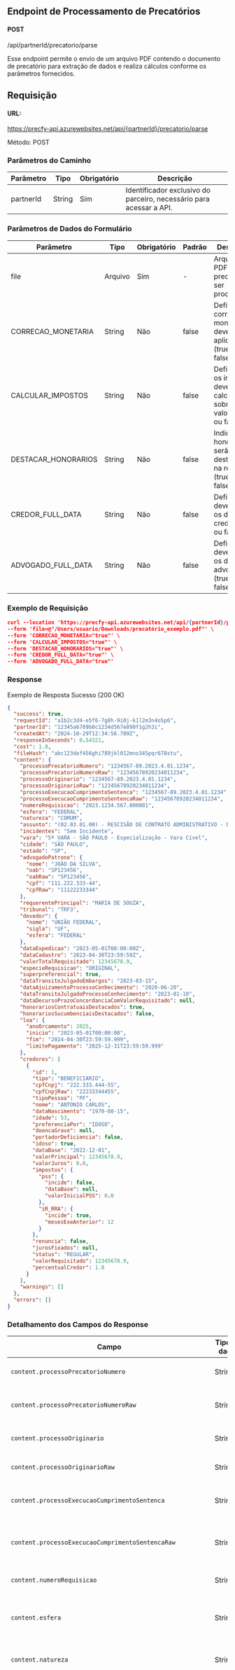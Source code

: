 ## Endpoint de Processamento de Precatórios

#### POST
/api/partnerId/precatorio/parse

Esse endpoint permite o envio de um arquivo PDF contendo o documento de precatório para extração de dados e realiza cálculos conforme os parâmetros fornecidos.

## Requisição

#### URL:
https://precfy-api.azurewebsites.net/api/{partnerId}/precatorio/parse

Método: POST

### Parâmetros do Caminho

| Parâmetro | Tipo    | Obrigatório | Descrição |
| --------- | -------- | ----------- | --------- |
| partnerId	| String   | Sim         | Identificador exclusivo do parceiro, necessário para acessar a API. |

### Parâmetros de Dados do Formulário

| Parâmetro | Tipo    | Obrigatório | Padrão | Descrição |
| --------- | ------- | ----------- | ------ | --------- |
| file | Arquivo | Sim | - | Arquivo PDF do precatório a ser processado. |
| CORRECAO_MONETARIA | String | Não | false | Define se a correção monetária deve ser aplicada (true ou false). |
| CALCULAR_IMPOSTOS | String | Não | false | Define se os impostos devem ser calculados sobre o valor (true ou false). |
| DESTACAR_HONORARIOS | String | Não | false | Indica se os honorários serão destacados na resposta (true ou false). |
| CREDOR_FULL_DATA	 | String | Não | false | Define se deve buscar os dados do credor (true ou false). |
| ADVOGADO_FULL_DATA | String | Não | false | Define se deve buscar os dados do advogado (true ou false). |

### Exemplo de Requisição

```json
curl --location 'https://precfy-api.azurewebsites.net/api/{partnerId}/precatorio/parse' \
--form 'file=@"/Users/usuario/Downloads/precatório_exemplo.pdf"' \
--form 'CORRECAO_MONETARIA="true"' \
--form 'CALCULAR_IMPOSTOS="true"' \
--form 'DESTACAR_HONORARIOS="true"' \
--form 'CREDOR_FULL_DATA="true"' \
--form 'ADVOGADO_FULL_DATA="true"'
```

### Response

Exemplo de Resposta Sucesso (200 OK)

```json
{
  "success": true,
  "requestId": "a1b2c3d4-e5f6-7g8h-9i0j-k1l2m3n4o5p6",
  "partnerId": "12345a6789b0c1234d567e890f1g2h3i",
  "createdAt": "2024-10-29T12:34:56.789Z",
  "responseInSeconds": 0.54321,
  "cost": 1.0,
  "fileHash": "abc123def456ghi789jkl012mno345pqr678stu",
  "content": {
    "processoPrecatorioNumero": "1234567-89.2023.4.01.1234",
    "processoPrecatorioNumeroRaw": "12345678920234011234",
    "processoOriginario": "1234567-89.2023.4.01.1234",
    "processoOriginarioRaw": "12345678920234011234",
    "processoExecucaoCumprimentoSentenca": "1234567-89.2023.4.01.1234",
    "processoExecucaoCumprimentoSentencaRaw": "12345678920234011234",
    "numeroRequisicao": "2023.1234.567.000001",
    "esfera": "FEDERAL",
    "natureza": "COMUM",
    "assunto": "(02.03.01.00) - RESCISÃO DE CONTRATO ADMINISTRATIVO - DIREITO ADMINISTRATIVO",
    "incidentes": "Sem Incidente",
    "vara": "5ª VARA - SÃO PAULO - Especialização - Vara Cível",
    "cidade": "SÃO PAULO",
    "estado": "SP",
    "advogadoPatrono": {
      "nome": "JOÃO DA SILVA",
      "oab": "SP123456",
      "oabRaw": "SP123456",
      "cpf": "111.222.333-44",
      "cpfRaw": "11122233344"
    },
    "requerentePrincipal": "MARIA DE SOUZA",
    "tribunal": "TRF3",
    "devedor": {
      "nome": "UNIÃO FEDERAL",
      "sigla": "UF",
      "esfera": "FEDERAL"
    },
    "dataExpedicao": "2023-05-01T08:00:00Z",
    "dataCadastro": "2023-04-30T23:59:59Z",
    "valorTotalRequisitado": 12345678.9,
    "especieRequisicao": "ORIGINAL",
    "superpreferencial": true,
    "dataTransitoJulgadoEmbargos": "2023-03-15",
    "dataAjuizamentoProcessoConhecimento": "2020-06-20",
    "dataTransitoJulgadoProcessoConhecimento": "2023-01-10",
    "dataDecursoPrazoConcordanciaComValorRequisitado": null,
    "honorariosContratuaisDestacados": true,
    "honorariosSucumbenciaisDestacados": false,
    "loa": {
      "anoOrcamento": 2025,
      "inicio": "2023-05-01T00:00:00",
      "fim": "2024-04-30T23:59:59.999",
      "limitePagamento": "2025-12-31T23:59:59.999"
    },
    "credores": [
      {
        "id": 1,
        "tipo": "BENEFICIARIO",
        "cpfCnpj": "222.333.444-55",
        "cpfCnpjRaw": "22233344455",
        "tipoPessoa": "PF",
        "nome": "ANTONIO CARLOS",
        "dataNascimento": "1970-08-15",
        "idade": 53,
        "preferenciaPor": "IDOSO",
        "doencaGrave": null,
        "portadorDeficiencia": false,
        "idoso": true,
        "dataBase": "2022-12-01",
        "valorPrincipal": 12345678.9,
        "valorJuros": 0.0,
        "impostos": {
          "pss": {
            "incide": false,
            "dataBase": null,
            "valorInicialPSS": 0.0
          },
          "iR_RRA": {
            "incide": true,
            "mesesExeAnterior": 12
          }
        },
        "renuncia": false,
        "jurosFixados": null,
        "status": "REGULAR",
        "valorRequisitado": 12345678.9,
        "percentualCredor": 1.0
      }
    ],
    "warnings": []
  },
  "errors": []
}
```

### Detalhamento dos Campos do Response

| Campo                                      | Tipo de dado.              | Descrição                                                 |
|--------------------------------------------|----------------------------|-----------------------------------------------------------|
| `content.processoPrecatorioNumero`                 | String                     | Número do processo do precatório no formato padronizado.  |
| `content.processoPrecatorioNumeroRaw`              | String                     | Número do processo do precatório sem formatação, contendo apenas dígitos.  |
| `content.processoOriginario`                       | String                     | Número do processo originário do caso, formatado.  |
| `content.processoOriginarioRaw`                    | String                     | Número do processo originário sem formatação.   |
| `content.processoExecucaoCumprimentoSentenca`      | String                     | Número do processo de execução ou cumprimento de sentença, formatado.    |
| `content.processoExecucaoCumprimentoSentencaRaw`   | String                     | Número do processo de execução ou cumprimento de sentença sem formatação.    |
| `content.numeroRequisicao`                         | String                     | Número da requisição do precatório no tribunal.   |
| `content.esfera`                                   | String                     | Esfera judicial em que o processo se encontra, como "FEDERAL", "ESTADUAL" ou "MUNICIPAL".  |
| `content.natureza`                                  | String                     | Natureza do processo, como "COMUM", "ALIMENTAR" ou "COMUM_TRIBUTARIO".  |
| `content.assunto`                                  | String                     | Assunto principal do caso, que pode incluir uma breve descrição, como por exemplo "DESAPROPRIAÇÃO POR INTERESSE SOCIAL PARA REFORMA AGRÁRIA"; "040104 - Aposentadoria Especial (Art. 57/8)". |
| `content.incidentes`                               | String                     | Detalhes sobre incidentes processuais, se houver, ou "Sem Incidente" se não aplicável.  |
| `content.vara`                                     | String                     | Vara judicial responsável pelo caso, incluindo especialização, se aplicável.  |
| `content.cidade`                                   | String                     | Cidade em que o processo foi registrado ou está sendo julgado.   |
| `content.estado`                                   | String                     | Estado da federação onde o processo está sendo conduzido. |
| `content.advogadoPatrono.nome`                     | String                     | Nome do advogado principal que representa o caso.         |
| `content.advogadoPatrono.oab`                      | String                     | OAB do advogado principal que representa o caso.          |
| `content.advogadoPatrono.oabRaw`                   | String                     | OAB sem formatação do advogado principal que representa o caso.  |
| `content.advogadoPatrono.cpf`                      | String                     | CPF do advogado principal que representa o caso.       |
| `content.advogadoPatrono.cpfRaw`                   | String                     | CPF sem formatação do advogado principal que representa o caso.       |
| `content.requerentePrincipal`                      | String                     | Nome do requerente principal do processo.   |
| `content.tribunal`                                 | String                     | Tribunal responsável pelo julgamento ou homologação do precatório, como "TRF1", "TRF2", "TRF3", "TRF4", "TRF5", "TRF6", "TJSP".  |
| `content.devedor.nome`                             | String                     | Nome do devedor do processo.   |
| `content.devedor.sigla`                            | String                     | Sigla do devedor do processo.   |
| `content.devedor.esfera`                           | String                     | Esfera judicial do devedor do processo (ex: "FEDERAL").   |
| `content.dataExpedicao`                            | Data (String)              | Data e hora de expedição do precatório no formato ISO 8601. |
| `content.dataCadastro`                             | Data (String)              | Data e hora de cadastro do precatório no sistema, em formato ISO 8601. |
| `content.valorTotalRequisitado`                    | Número (Float)             | Valor total requisitado no precatório.  |
| `content.especieRequisicao`                        | String                     | Espécie de requisição, como "ORIGINAL" ou "SUPLEMENTAR". |
| `content.superpreferencial`                        | Boolean                    | Indica se o precatório é superpreferencial (`true`) ou não (`false`).    |
| `content.dataTransitoJulgadoEmbargos`              | Data (String)              | Data em que o trânsito em julgado dos embargos ocorreu, se aplicável, no formato ISO 8601.|
| `content.dataAjuizamentoProcessoConhecimento`      | Data (String)              | Data de ajuizamento do processo de conhecimento.          |
| `content.dataTransitoJulgadoProcessoConhecimento`  | Data (String)              | Data de trânsito em julgado do processo de conhecimento.  |
| `content.dataDecursoPrazoConcordanciaComValorRequisitado`   | Data (String)              | Data limite para concordância com o valor requisitado, se aplicável.    |
| `content.honorariosContratuaisDestacados`          | Boolean                    | Indica se os honorários contratuais são destacados (`true`) ou não (`false`).    |
| `content.honorariosSucumbenciaisDestacados`        | Boolean                    | Indica se os honorários sucumbenciais são destacados (`true`) ou não (`false`).  |
| `content.loa.anoOrcamento`                         | String                     | Ano de orçamento do processo.   |
| `content.loa.inicio`                               | Data (String)              | Data de início do orçamento.    |
| `content.loa.fim`                                  | Data (String)              | Data de fim do orçamento.       |
| `content.loa.limitePagamento`                      | Data (String)              | Datas de limite de pagamento.   |
| `content.credores.id`                              | String                     | ID do Credor do processo.       |
| `content.credores.tipo`                            | String                     | Tipo do Credor do processo (ex: "BENEFICIARIO", "HONORÁRIOS"). |
| `content.credores.cpfCnpj`                         | String                     | CPF/CNPJ formatado do Credor do processo.  |
| `content.credores.cpfCnpjRaw`                      | String                     | CPF/CNPJ sem formatação do Credor do processo.   |
| `content.credores.tipoPessoa`                      | String                     | Tipo de pessoa do processo (ex: PF/PJ). |
| `content.credores.nome`                            | String                     | Nome do Credor do processo. |
| `content.credores.dataNascimento`                  | Data (String)              | Data de nascimento do Credor do processo (se aplicável).  |
| `content.credores.idade`                           | String                     | Idade do Credor do processo.  |
| `content.credores.preferenciaPor`                  | String                     | Preferência do Credor (ex: "IDOSO", "DOENÇA").  |
| `content.credores.doencaGrave`                     | Boolean                    | Se o Credor é portador de Doença Grave.  |
| `content.credores.portadorDeficiencia`             | Boolean                    | Se o Credor é portador de Deficiência. |
| `content.credores.idoso`                           | Boolean                    | Se o Credor é Idoso. |
| `content.credores.dataBase`                        | Data (String)              | Data base do processo.  |
| `content.credores.valorPrincipal`                  | Número (Float)             | Valor principal do Processo sem os juros.  |
| `content.credores.valorJuros`                      | Número (Float)             | Valor de juros do Processo.  |
| `content.credores.impostos.pss.incide`              | Array de objetos           | Se incide cobrança de PSS.   |
| `content.credores.impostos.pss.dataBase`            | Data (String)              | Data base do PSS.  |
| `content.credores.impostos.pss.valorInicialPSS`     | Número (Float)             | Valor inicial do PSS.  |
| `content.credores.impostos.iR_RRA.incide`           | Boolean                    | Se incide cobrança de RRA.  |
| `content.credores.impostos.iR_RRA.mesesExeAnterior` | String                     | Quantidade de meses do RRA.  |
| `content.warnings`                                 | String                     | Lista de avisos sobre o processo ou a extração, se aplicável.  |
| `content.errors`                                   | String                     | Lista de erros ocorridos na extração dos dados, se aplicável.  |


### Códigos de Status HTTP

| Código | Significado           | Descrição |
| ------ | --------------------- | --------- |
| 200    | OK                    | Requisição processada com sucesso. |
| 400    | Bad Request           | Parâmetros ausentes ou inválidos. |
| 401    | Unauthorized          | partnerId inválido ou sem permissões para acessar o recurso. |
| 500    | Internal Server Error | Erro interno ao processar o arquivo PDF. |